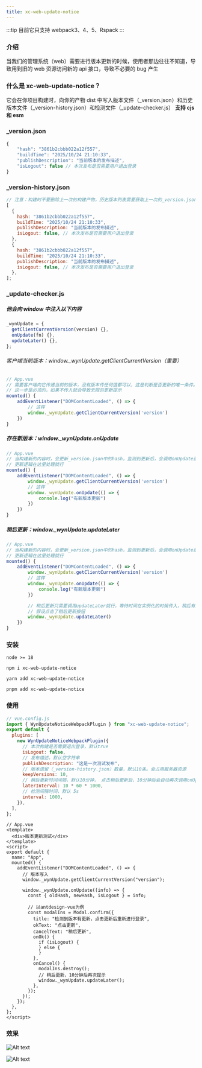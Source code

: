 ```yaml
---
title: xc-web-update-notice
---
```


:::tip
目前它只支持 webpack3、4、5、Rspack
:::

### 介绍

当我们的管理系统（web）需要进行版本更新的时候，使用者那边往往不知道，导致用到旧的 web 资源访问新的 api 接口，导致不必要的 bug 产生

### 什么是 xc-web-update-notice？

它会在你项目构建时，向你的产物 dist 中写入版本文件（\_version.json）和历史版本文件（\_version-history.json）和检测文件（\_update-checker.js）
**支持 cjs 和 esm**

### \_version.json

```javascript
{
    "hash": "3861b2cbbb022a12f557",
    "buildTime": "2025/10/24 21:10:33",
    "publishDescription": "当前版本的发布描述",
    "isLogout": false // 本次发布是否需要用户退出登录
}
```

### \_version-history.json

```javascript
// 注意：构建时不要删除上一次的构建产物，历史版本列表需要获取上一次的_version.json进行合并
[
  {
    hash: "3861b2cbbb022a12f557",
    buildTime: "2025/10/24 21:10:33",
    publishDescription: "当前版本的发布描述",
    isLogout: false, // 本次发布是否需要用户退出登录
  },
  {
    hash: "3861b2cbbb022a12f557",
    buildTime: "2025/10/24 21:10:33",
    publishDescription: "当前版本的发布描述",
    isLogout: false, // 本次发布是否需要用户退出登录
  },
];
```

### \_update-checker.js

##### 他会向 window 中注入以下内容

```javascript
_wynUpdate = {
  getClientCurrentVersion(version) {},
  onUpdate(fn) {},
  updateLater() {},
};
```

###### 客户端当前版本：window.\_wynUpdate.getClientCurrentVersion（重要）

```javascript
// App.vue
// 需要客户端向它传递当前的版本，没有版本传任何值都可以，这是判断是否更新的唯一条件。
// 这一步是必须的，如果不传入就会导致无限的更新提示
mounted() {
    addEventListener("DOMContentLoaded", () => {
        // 这样
        window._wynUpdate.getClientCurrentVersion('version')
    })
}
```

##### 存在新版本：window.\_wynUpdate.onUpdate

```javascript
// App.vue
// 当构建新的内容时，会更新_version.json中的hash，监测到更新后，会调用onUpdate函数
// 更新逻辑在这里处理就行
mounted() {
    addEventListener("DOMContentLoaded", () => {
        window._wynUpdate.getClientCurrentVersion('version')
        // 这样
        window._wynUpdate.onUpdate(() => {
            console.log("有新版本更新")
        })
    })
}
```

##### 稍后更新：window.\_wynUpdate.updateLater

```javascript
// App.vue
// 当构建新的内容时，会更新_version.json中的hash，监测到更新后，会调用onUpdate函数
// 更新逻辑在这里处理就行
mounted() {
    addEventListener("DOMContentLoaded", () => {
        window._wynUpdate.getClientCurrentVersion('version')
        // 这样
        window._wynUpdate.onUpdate(() => {
            console.log("有新版本更新")
        })

        // 稍后更新只需要调用updateLater就行，等待时间在实例化的时候传入，稍后有介绍
        // 假设点击了稍后更新按钮
        window._wynUpdate.updateLater()
    })
}
```

### 安装

```shell
node >= 18
```

```shell
npm i xc-web-update-notice
```

```shell
yarn add xc-web-update-notice
```

```shell
pnpm add xc-web-update-notice
```

### 使用

```javascript
// vue.config.js
import { WynUpdateNoticeWebpackPlugin } from "xc-web-update-notice";
export default {
  plugins: [
    new WynUpdateNoticeWebpackPlugin({
      // 本次构建是否需要退出登录，默认true
      isLogout: false,
      // 发布描述，默认空字符串
      publishDescription: "这是一次测试发布",
      // 版本遗留（_version-history.json）数量，默认10条。会占用服务器资源
      keepVersions: 10,
      // 稍后更新时间间隔，默认10分钟， 点击稍后更新后，10分钟后会自动再次调用onUpdate
      laterInterval: 10 * 60 * 1000,
      // 检测间隔时间，默认 5s
      interval: 1000,
    }),
  ],
};
```

```vue
// App.vue
<template>
  <div>版本更新测试</div>
</template>
<script>
export default {
  name: "App",
  mounted() {
    addEventListener("DOMContentLoaded", () => {
      // 版本写入
      window._wynUpdate.getClientCurrentVersion("version");

      window._wynUpdate.onUpdate((info) => {
        const { oldHash, newHash, isLogout } = info;

        // 以antdesign-vue为例
        const modalIns = Modal.confirm({
          title: "检测到版本有更新，点击更新后重新进行登录",
          okText: "点击更新",
          cancelText: "稍后更新",
          onOk() {
            if (isLogout) {
            } else {
            }
          },
          onCancel() {
            modalIns.destroy();
            // 稍后更新，10分钟后再次提示
            window._wynUpdate.updateLater();
          },
        });
      });
    });
  },
};
</script>
```

### 效果

![Alt text](/public/2.png "title")

![Alt text](/public/1.png "title")
